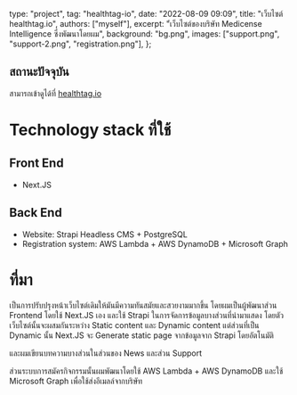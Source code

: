 
  type: "project",
  tag: "healthtag-io",
  date: "2022-08-09 09:09",
  title: "เว็บไซต์ healthtag.io",
  authors: ["myself"],
  excerpt: "่เว็บไซต์ของบริษัท Medicense Intelligence ซึ่งพัฒนาโดยผม",
  background: "bg.png",
  images: ["support.png", "support-2.png", "registration.png"],
};

## สถานะปัจจุบัน

สามารถเข้าดูได้ที่ [healthtag.io](https://www.healthtag.io)

# Technology stack ที่ใช้

## Front End

- Next.JS

## Back End

- Website: Strapi Headless CMS + PostgreSQL
- Registration system: AWS Lambda + AWS DynamoDB + Microsoft Graph

# ที่มา

เป็นการปรับปรุงหน้าเว็บไซต์เดิมให้มันมีความทันสมัยและสวยงามมากขึ้น โดยผมเป็นผู้พัฒนาส่วน Frontend โดยใช้ Next.JS เอง และใช้ Strapi ในการจัดการข้อมูลบางส่วนที่นำมาแสดง โดยตัวเว็บไซต์นั้นจะผสมกันระหว่าง Static content และ Dynamic content แต่ส่วนที่เป็น Dynamic นั้น Next.JS จะ Generate static page จากข้อมูลจาก Strapi โดยอัตโนมัติ

<MDXImage imageList={props.images} name="support.png" caption="หน้า Support" />

และผมเขียนบทความบางส่วนในส่วนของ News และส่วน Support

<MDXImage
  imageList={props.images}
  name="support-2.png"
  caption="บทความหน้า Support"
/>

ส่วนระบบการสมัครกิจกรรมนั้นผมพัฒนาโดยใช้ AWS Lambda + AWS DynamoDB และใช้ Microsoft Graph เพื่อใช้ส่งอีเมลล์จากบริษัท

<MDXImage
  imageList={props.images}
  name="registration.png"
  caption="หน้า Registration สำหรับ Event"
/>
